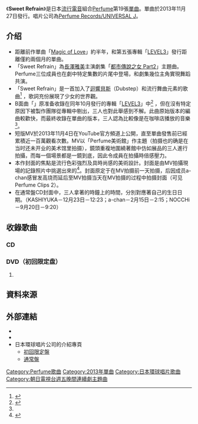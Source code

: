 {{Infobox Single 
| Name           = Sweet Refrain 
| Cover          = Perfume_sweet_refrain.jpg
| Artist         = [[Perfume_(日本音樂團體)|Perfume]]
| Album          = [[COSMIC_EXPLORER|COSMIC EXPLORER]]
| A-side         = 
| B-side         = {{lang|ja|恋は前傾姿勢}}
| Released       = 2013年11月27日
| Recorded       = 
| Genre          = [[J-POP|J-POP]]、[[流行電音|流行電音]]、[[迴響貝斯|迴響貝斯]]
| Length         = 
| Label          = [[環球音樂_(日本)|Perfume Records / UNIVERSAL J]]
| Producer       = [[中田康貴|中田康貴]]
| Certification  = 
| Chart position = 
| Last single    = [[Magic_of_Love|Magic of Love]]<br />（2013年）
| This single    = '''Sweet Refrain'''<br />（2013年） 
| Next single    = [[Cling_Cling|Cling Cling]]<br />（2014年）
| Misc            = {{External music video|{{YouTube|id = CYL3DnyA4e0|title = Official Music Video：Perfume 「Sweet Refrain」}}}}
{{Extra album cover 2
  | Upper caption = 初回限定盘（CD+DVD）封面
  | Type=single
  | Cover = Perfume_sweet_refrain_limited.jpg
    }}
}}

《'''Sweet Refrain'''》是日本[[流行電音|流行電音]]組合[[Perfume_(日本音樂團體)|Perfume]]第19張[[單曲|單曲]]。單曲於2013年11月27日發行。唱片公司為[[環球音樂_(日本)|Perfume Records/UNIVERSAL J]]。

== 介绍 ==
* 距離前作單曲「[[Magic_of_Love|Magic of Love]]」約半年，和第五張專輯「[[LEVEL3|LEVEL3]]」發行距離僅約兩個月的單曲。
* 「Sweet Refrain」為[[長澤雅美|長澤雅美]]主演劇集「[[都市傳說之女|都市傳說之女 Part2]]」主題曲。Perfume三位成員也在劇中特定集數的片尾中登場，和劇集幾位主角實現舞蹈共演。
* 「Sweet Refrain」是一首加入了[[迴響貝斯|迴響貝斯]]（Dubstep）和流行舞曲元素的歌曲<ref>{{Cite web |url=http://www.tokyohive.com/article/2013/10/perfume-to-release-sweet-refrain-in-november |title=存档副本 |accessdate=2013-11-27 |archive-date=2013-11-28 |archive-url=https://web.archive.org/web/20131128054347/http://www.tokyohive.com/article/2013/10/perfume-to-release-sweet-refrain-in-november |dead-url=no }}</ref> ，歌詞充份展現了少女的世界觀。
* B面曲「{{lang|ja|恋は前傾姿勢}}」原准备收錄在同年10月發行的專輯「[[LEVEL3|LEVEL3]]」中<ref name="#1">{{Cite web |url=http://natalie.mu/music/pp/perfume07/page/2 |title=存档副本 |accessdate=2013-11-27 |archive-date=2013-11-30 |archive-url=https://web.archive.org/web/20131130100148/http://natalie.mu/music/pp/perfume07/page/2 |dead-url=no }}</ref> ，但在沒有特定原因下被製作團隊從專輯中剔出，三人也對此舉感到不解。此曲原始版本的編曲較歡快，而最終收錄在單曲的版本，三人認為比較像是在咖啡店播放的音樂<ref name="#1"/>。
* 短版MV於2013年11月4日在YouTube官方頻道上公開，直至單曲發售前已經累積近一百萬觀看次數。MV以「Perfume美術館」作主題（拍摄也的确是在当时还未开业的美术馆里拍摄），鏡頭重複地圍繞著館中仿如展品的三人進行拍攝，而每一個場景都是一鏡到底，因此令成員在拍攝時倍感壓力。
* 本作封面的焦點是流行色彩強烈及具時尚感的美術設計。封面是由MV拍攝現場的記錄照片中挑選出來的<ref name="natalie-2013-10-25">{{cite news |title=Perfume早くも新作「Sweet Refrain」最新ビジュアル公開 |author= |newspaper=[[ナタリー_(ニュースサイト)|ナタリー]] |date=2013-10-25 |url=http://natalie.mu/music/news/88577 |accessdate=2013-04-14 |archive-date=2013-11-09 |archive-url=https://web.archive.org/web/20131109041313/http://natalie.mu/music/news/88577 |dead-url=no }}</ref>。封面原定于在MV拍摄前一天拍摄，后因成员a-chan感冒发高烧而延后至MV拍摄当天在MV拍摄的过程中拍摄封面（可见Perfume Clips 2）。
* 在通常盤CD封面中，三人拿著的時鐘上的時間，分別對應著自己的生日日期。（KASHIYUKA－12月23日－12:23；a-chan－2月15日－2:15；NOCCHi－9月20日－9:20）

== 收錄歌曲 ==
=== CD ===
{{tracklist
| all_writing  = [[中田康貴|中田康貴]]（包括編曲）
| total_length = 

| title1       = {{lang|ja|Sweet Refrain}}
| note1        = [[朝日電視台|朝日電視台]]周五夜間劇集「[[都市傳說之女|都市傳說之女2]]」主題曲
| length1      = 

| title2       = {{lang|ja|恋は前傾姿勢}}
| note2        = 
| length2      = 

| title3       = {{lang|ja|Sweet Refrain -Original Instrumental-}}
| note3        = 
| length3      = 

| title4       = {{lang|ja|恋は前傾姿勢 -Original Instrumental-}}
| length4      = 

}}

=== DVD（初回限定盘） ===
#{{lang|ja|Sweet Refrain -Video Clip-}}

== 資料來源 ==
{{Reflist}}

== 外部連結 ==
* {{YouTube|id = P7NHJvWgG1w|title = Official Music Video：Perfume 「Sweet Refrain」 (short ver.)}}
* {{YouTube|id = CYL3DnyA4e0|title = Official Music Video：Perfume 「Sweet Refrain」}}
* 日本環球唱片公司的介紹專頁
** [https://archive.is/20131025103359/http://beta.universal-music.co.jp/perfume/products/upcp-9006 初回限定盤]
** [https://archive.is/20131025103355/http://beta.universal-music.co.jp/perfume/products/upcp-5005 通常盤]
{{Perfume}}
{{朝日電視台週五晚間連續劇主題曲2010年代|朝日電視台週五晚間連續劇主題曲2010年代 = }}[[Category:Perfume歌曲|Category:Perfume歌曲]]
[[Category:2013年單曲|Category:2013年單曲]]
[[Category:日本環球唱片歌曲|Category:日本環球唱片歌曲]]
[[Category:朝日電視台週五晚間連續劇主題曲|Category:朝日電視台週五晚間連續劇主題曲]]